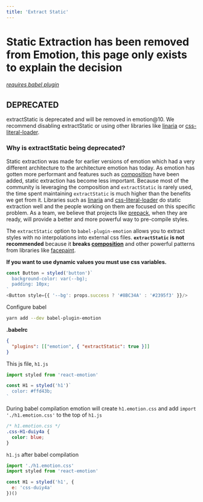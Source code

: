 ```yaml
---
title: 'Extract Static'
---
```


# Static Extraction has been removed from Emotion, this page only exists to explain the decision

###### [requires babel plugin](/docs/babel.mdx)

## DEPRECATED

extractStatic is deprecated and will be removed in emotion@10. We recommend disabling extractStatic or using other libraries like [linaria](https://github.com/callstack-io/linaria) or [css-literal-loader](https://github.com/4Catalyzer/css-literal-loader).

### Why is extractStatic being deprecated?

Static extraction was made for earlier versions of emotion which had a very different architecture to the architecture emotion has today. As emotion has gotten more performant and features such as [composition](/docs/composition.mdx) have been added, static extraction has become less important. Because most of the community is leveraging the composition and `extractStatic` is rarely used, the time spent maintaining `extractStatic` is much higher than the benefits we get from it. Libraries such as [linaria](https://github.com/callstack-io/linaria) and [css-literal-loader](https://github.com/4Catalyzer/css-literal-loader) do static extraction well and the people working on them are focused on this specific problem. As a team, we believe that projects like [prepack](https://github.com/facebook/prepack), when they are ready, will provide a better and more powerful way to pre-compile styles.

The `extractStatic` option to `babel-plugin-emotion` allows you to extract styles with no interpolations into external css files. **`extractStatic` is not recommended** because it **breaks [composition](/docs/composition.mdx)** and other powerful patterns from libraries like [facepaint](https://github.com/emotion-js/facepaint).

**If you want to use dynamic values you must use css variables.**

```javascript
const Button = styled('button')`
  background-color: var(--bg);
  padding: 10px;
`
<Button style={{ '--bg': props.success ? '#8BC34A' : '#2395f3' }}/>
```

Configure babel

```bash
yarn add --dev babel-plugin-emotion
```

**.babelrc**

```json
{
  "plugins": [["emotion", { "extractStatic": true }]]
}
```

This js file, `h1.js`

```jsx
import styled from 'react-emotion'

const H1 = styled('h1')`
  color: #ffd43b;
`
```

During babel compilation emotion will create `h1.emotion.css` and add `import './h1.emotion.css'` to the top of `h1.js`

```css
/* h1.emotion.css */
.css-H1-duiy4a {
  color: blue;
}
```

`h1.js` after babel compilation

```jsx
import './h1.emotion.css'
import styled from 'react-emotion'

const H1 = styled('h1', {
  e: 'css-duiy4a'
})()
```
